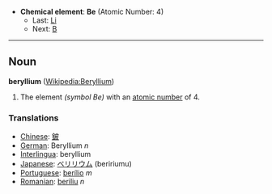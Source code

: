 *'''Chemical element''': '''Be''' (Atomic Number: 4)
**Last: [[Lithium|Li]]
**Next: [[Boron|B]]
----
== Noun ==
'''beryllium''' ([[en:Beryllium|Wikipedia:Beryllium]])

# The element ''(symbol Be)'' with an [[atomic number]] of 4.

===Translations===
*[[Chinese]]: [[鈹]]
*[[German]]: Beryllium ''n''
*[[Interlingua]]: beryllium
*[[Japanese]]: [[ベリリウム]] (beririumu)
*[[Portuguese]]: [[berílio]] ''m''
*[[Romanian]]: [[beriliu]] ''n''